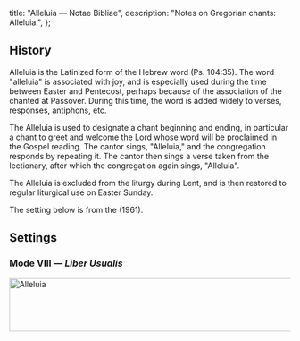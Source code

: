   title: "Alleluia — Notae Bibliae",
  description: "Notes on Gregorian chants: Alleluia.",
};

<Initial text="Alleluia" />

## History

Alleluia is the Latinized form of the Hebrew word <Definition lang="hebrew" anchor="halleluya" text='"hallelujah"' /> (Ps. 104:35). The word "alleluia" is associated with joy, and is especially used during the time between Easter and Pentecost, perhaps because of the association of the <Definition lang="hebrew" anchor="hallel" text="Egyptian Hallel Psalms" /> chanted at Passover. During this time, the word is added widely to verses, responses, antiphons, etc.

The Alleluia is used to designate a chant beginning and ending, in particular a chant to greet and welcome the Lord whose word will be proclaimed in the Gospel reading. The cantor sings, "Alleluia," and the congregation responds by repeating it. The cantor then sings a verse taken from the lectionary, after which the congregation again sings, "Alleluia".

The Alleluia is excluded from the liturgy during Lent, and is then restored to regular liturgical use on Easter Sunday.

The setting below is from the *<Definition lang="latin" anchor="liber-usualis" text="Liber Usualis" />* (1961).

## Settings

### Mode VIII — *Liber Usualis*

<Image
  src="/chants/alleluia.png"
  alt="Alleluia"
  width="600"
  height="95"
/>
